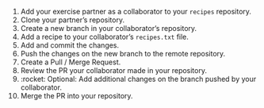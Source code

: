 1. Add your exercise partner as a collaborator to your `recipes` repository.
1. Clone your partner's repository.
1. Create a new branch in your collaborator's repository.
1. Add a recipe to your collaborator's `recipes.txt` file.
1. Add and commit the changes.
1. Push the changes on the new branch to the remote repository.
1. Create a Pull / Merge Request.
1. Review the PR your collaborator made in your repository.
1. :rocket: Optional: Add additional changes on the branch pushed by your collaborator.
1. Merge the PR into your repository.